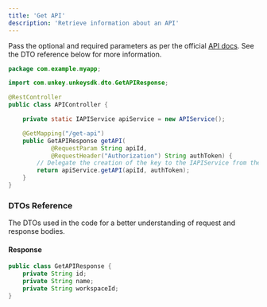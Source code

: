```yaml
---
title: 'Get API'
description: 'Retrieve information about an API'
---
```


Pass the optional and required parameters as per the official [API docs](https://unkey.dev/docs/api-reference/apis/list-keys). See the DTO reference below for more information.

```java
package com.example.myapp;

import com.unkey.unkeysdk.dto.GetAPIResponse;

@RestController
public class APIController {

    private static IAPIService apiService = new APIService();

    @GetMapping("/get-api")
    public GetAPIResponse getAPI(
            @RequestParam String apiId,
            @RequestHeader("Authorization") String authToken) {
        // Delegate the creation of the key to the IAPIService from the SDK
        return apiService.getAPI(apiId, authToken);
    }
}

```

### DTOs Reference

The DTOs used in the code for a better understanding of request and response bodies.

#### Response

```java
public class GetAPIResponse {
    private String id;
    private String name;
    private String workspaceId;
}
```
